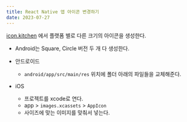 ```yaml
---
title: React Native 앱 아이콘 변경하기
date: 2023-07-27
---
```


[icon.kitchen](https://icon.kitchen/) 에서 플랫폼 별로 다른 크기의 아이콘을 생성한다.

- Android는 Square, Circle 버전 두 개 다 생성한다.

- 안드로이드
  - `android/app/src/main/res` 위치에 폴더 아래의 파일들을 교체해준다.
- iOS
  - 프로젝트를 xcode로 연다.
  - app > `images.xcassets` > `AppIcon`
  - 사이즈에 맞는 이미지를 맞춰서 넣는다.